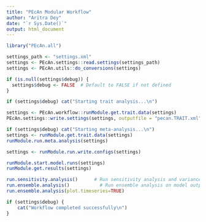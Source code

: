 ```yaml
---
title: "PEcAn Modular Workflow"
author: "Aritra Dey"
date: "`r Sys.Date()`"
output: html_document
---
```


```r
library("PEcAn.all")
```

```r

settings_path <- "settings.xml" 
settings <- PEcAn.settings::read.settings(settings_path)
settings <- PEcAn.utils::do_conversions(settings)

if (is.null(settings$debug)) {
  settings$debug <- FALSE  # Default to FALSE if not defined
}
```


```r
if (settings$debug) cat("Starting trait analysis...\n")

settings <- PEcAn.workflow::runModule.get.trait.data(settings)
PEcAn.settings::write.settings(settings, outputfile = "pecan.TRAIT.xml")

```

```r
if (settings$debug) cat("Starting meta-analysis...\n")
settings <- runModule.get.trait.data(settings)
runModule.run.meta.analysis(settings)
```

```r
settings <- runModule.run.write.configs(settings)
```

```r
runModule.start.model.runs(settings)
runModule.get.results(settings)
```

```r
run.sensitivity.analysis()      # Run sensitivity analysis and variance decomposition on model output
run.ensemble.analysis()  	      # Run ensemble analysis on model output. 
run.ensemble.analysis(plot.timeseries=TRUE) 
```

```r
if (settings$debug) {
    cat("Workflow completed successfully\n")
}
```
